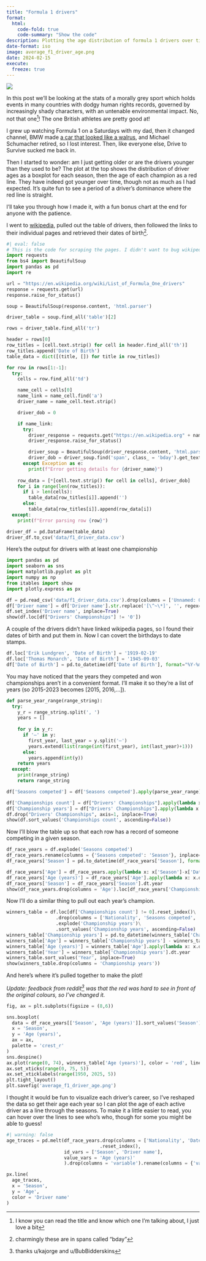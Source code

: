 ```yaml
---
title: "Formula 1 drivers"
format:
  html:
    code-fold: true
    code-summary: "Show the code"
description: Plotting the age distribution of formula 1 drivers over time
date-format: iso
image: average_f1_driver_age.png
date: 2024-02-15
execute:
  freeze: true
---
```

![](average_f1_driver_age.png)

In this post we'll be looking at the stats of a morally grey sport which holds events in many countries with dodgy human rights records, governed by increasingly shady characters, with an untenable environmental impact. No, not that one^[I know you can read the title and know which one I'm talking about, I just love a bit]! The one British athletes are pretty good at!

I grew up watching Formula 1 on a Saturdays with my dad, then it changed channel, BMW made [a car that looked like a walrus](https://upload.wikimedia.org/wikipedia/commons/3/38/Montoya_2004_Canada.jpg), and Michael Schumacher retired, so I lost interest. Then, like everyone else, Drive to Survive sucked me back in.

Then I started to wonder: am I just getting older or are the drivers younger than they used to be? The plot at the top shows the distribution of driver ages as a boxplot for each season, then the age of each champion as a red line. They have indeed got younger over time, though not as much as I had expected. It's quite fun to see a period of a driver's dominance where the red line is straight.

I'll take you through how I made it, with a fun bonus chart at the end for anyone with the patience.

I went to [wikipedia](https://en.wikipedia.org/wiki/List_of_Formula_One_drivers), pulled out the table of drivers, then followed the links to their individual pages and retrieved their dates of birth^[charmingly these are in spans called "bday"].

```python
#| eval: false
# This is the code for scraping the pages. I didn't want to bug wikipedia every time I render the page, so I've stored the output locally
import requests
from bs4 import BeautifulSoup
import pandas as pd
import re

url = "https://en.wikipedia.org/wiki/List_of_Formula_One_drivers"
response = requests.get(url)
response.raise_for_status()

soup = BeautifulSoup(response.content, 'html.parser')

driver_table = soup.find_all('table')[2]

rows = driver_table.find_all('tr')

header = rows[0]
row_titles = [cell.text.strip() for cell in header.find_all('th')]
row_titles.append('Date of Birth')
table_data = dict([(title, []) for title in row_titles])

for row in rows[1:-1]:
  try:
    cells = row.find_all('td')

    name_cell = cells[0]
    name_link = name_cell.find('a')
    driver_name = name_cell.text.strip()

    driver_dob = 0

    if name_link:
      try:
        driver_response = requests.get("https://en.wikipedia.org" + name_link['href'])
        driver_response.raise_for_status()

        driver_soup = BeautifulSoup(driver_response.content, 'html.parser')
        driver_dob = driver_soup.find('span', class_ = 'bday').get_text()
      except Exception as e:
        print(f"Error getting details for {driver_name}")
  
    row_data = [*[cell.text.strip() for cell in cells], driver_dob]
    for i in range(len(row_titles)):
      if i > len(cells):
        table_data[row_titles[i]].append('')
      else:
        table_data[row_titles[i]].append(row_data[i])
  except:
    print(f"Error parsing row {row}")

driver_df = pd.DataFrame(table_data)
driver_df.to_csv('data/f1_driver_data.csv')
```
Here's the output for drivers with at least one championship
```python
import pandas as pd
import seaborn as sns
import matplotlib.pyplot as plt
import numpy as np
from itables import show
import plotly.express as px

df = pd.read_csv('data/f1_driver_data.csv').drop(columns = ['Unnamed: 0', 'Race entries', 'Race starts', 'Pole positions', 'Race wins', 'Podiums', 'Fastest laps', 'Points[a]'])
df['Driver name'] = df['Driver name'].str.replace('[\^~\*]', '', regex=True)
df.set_index('Driver name', inplace=True)
show(df.loc[df["Drivers' Championships"] != '0'])
```
A couple of the drivers didn't have linked wikipedia pages, so I found their dates of birth and put them in. Now I can covert the birthdays to date stamps.
```python
df.loc['Erik Lundgren', 'Date of Birth'] = '1919-02-19'
df.loc['Thomas Monarch', 'Date of Birth'] = '1945-09-03'
df['Date of Birth'] = pd.to_datetime(df['Date of Birth'], format="%Y-%m-%d")
```
You may have noticed that the years they competed and won championships aren't in a convenient format. I'll make it so they're a list of years (so 2015-2023 becomes [2015, 2016,...]).
```python
def parse_year_range(range_string):
  try:
    y_r = range_string.split(', ')
    years = []
  
    for y in y_r:
      if '–' in y:
        first_year, last_year = y.split('–')
        years.extend(list(range(int(first_year), int(last_year)+1)))
      else:
        years.append(int(y))
    return years
  except:
    print(range_string)
    return range_string

df['Seasons competed'] = df['Seasons competed'].apply(parse_year_range)
```

```python
df['Championships count'] = df["Drivers' Championships"].apply(lambda x: int(x[0]))
df['Championship years'] = df["Drivers' Championships"].apply(lambda x: 0 if int(x[0])==0 else parse_year_range(x[1:]))
df.drop("Drivers' Championships", axis=1, inplace=True)
show(df.sort_values('Championships count', ascending=False))
```
Now I'll blow the table up so that each row has a record of someone competing in a given season.
```python
df_race_years = df.explode('Seasons competed')
df_race_years.rename(columns = {'Seasons competed': 'Season'}, inplace=True)
df_race_years['Season'] = pd.to_datetime(df_race_years['Season'], format="%Y")
```

```python
df_race_years['Age'] = df_race_years.apply(lambda x: x['Season']-x['Date of Birth'], axis=1)
df_race_years['Age (years)'] = df_race_years['Age'].apply(lambda x: x.days/365.25)
df_race_years['Season'] = df_race_years['Season'].dt.year
show(df_race_years.drop(columns = 'Age').loc[df_race_years['Championships count'] != 0])
```
Now I'll do a similar thing to pull out each year's champion.
```python
winners_table = df.loc[df['Championships count'] != 0].reset_index()\
                  .drop(columns = ['Nationality', 'Seasons competed', 'Championships count'])\
                  .explode('Championship years')\
                  .sort_values('Championship years', ascending=False)
winners_table['Championship years'] = pd.to_datetime(winners_table['Championship years'], format='%Y')
winners_table['Age'] = winners_table['Championship years'] - winners_table['Date of Birth']
winners_table['Age (years)'] = winners_table['Age'].apply(lambda x: x.days/365.25)
winners_table['Year'] = winners_table['Championship years'].dt.year
winners_table.sort_values('Year', inplace=True)
show(winners_table.drop(columns = 'Championship years'))
```
And here's where it's pulled together to make the plot!

*Update: feedback from reddit^[thanks u/kajorge and u/BubBidderskins] was that the red was hard to see in front of the original colours, so I've changed it.*
```python
fig, ax = plt.subplots(figsize = (8,6))

sns.boxplot(
  data = df_race_years[['Season', 'Age (years)']].sort_values('Season'),
  x = 'Season',
  y = 'Age (years)',
  ax = ax,
  palette = 'crest_r'
)
sns.despine()
ax.plot(range(0, 74), winners_table['Age (years)'], color = 'red', linewidth = 2)
ax.set_xticks(range(0, 75, 5))
ax.set_xticklabels(range(1950, 2025, 5))
plt.tight_layout()
plt.savefig('average_f1_driver_age.png')
```
I thought it would be fun to visualize each driver's career, so I've reshaped the data so get their age each year so I can plot the age of each active driver as a line through the seasons. To make it a little easier to read, you can hover over the lines to see who's who, though for some you might be able to guess!
```python
#| warning: false
age_traces = pd.melt(df_race_years.drop(columns = ['Nationality', 'Date of Birth', 'Championships count', 'Championship years', 'Age'])
                                  .reset_index(),
                     id_vars = ['Season', 'Driver name'],
                     value_vars = 'Age (years)'
                     ).drop(columns = 'variable').rename(columns = {'value': 'Age'})

px.line(
  age_traces,
  x = 'Season',
  y = 'Age',
  color = 'Driver name'
)
```
